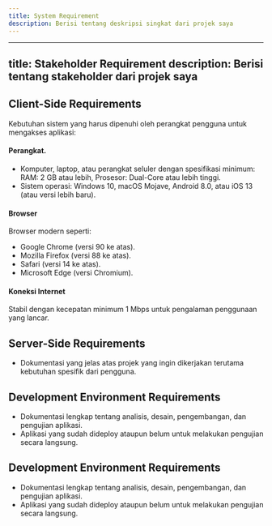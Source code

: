 ```yaml
---
title: System Requirement
description: Berisi tentang deskripsi singkat dari projek saya
---
```


---
title: Stakeholder Requirement
description: Berisi tentang stakeholder dari projek saya
---

## Client-Side Requirements

Kebutuhan sistem yang harus dipenuhi oleh perangkat pengguna untuk mengakses aplikasi:

#### Perangkat.

- Komputer, laptop, atau perangkat seluler dengan spesifikasi minimum: RAM: 2 GB atau lebih, Prosesor: Dual-Core atau lebih tinggi.
- Sistem operasi: Windows 10, macOS Mojave, Android 8.0, atau iOS 13 (atau versi lebih baru).


#### Browser

Browser modern seperti:
- Google Chrome (versi 90 ke atas).
- Mozilla Firefox (versi 88 ke atas).
- Safari (versi 14 ke atas).
- Microsoft Edge (versi Chromium).


#### Koneksi Internet
Stabil dengan kecepatan minimum 1 Mbps untuk pengalaman penggunaan yang lancar.



## Server-Side Requirements

- Dokumentasi yang jelas atas projek yang ingin dikerjakan terutama kebutuhan spesifik dari pengguna.



## Development Environment Requirements   

- Dokumentasi lengkap tentang analisis, desain, pengembangan, dan pengujian aplikasi.
- Aplikasi yang sudah dideploy ataupun belum untuk melakukan pengujian secara langsung.



## Development Environment Requirements   

- Dokumentasi lengkap tentang analisis, desain, pengembangan, dan pengujian aplikasi.
- Aplikasi yang sudah dideploy ataupun belum untuk melakukan pengujian secara langsung.

